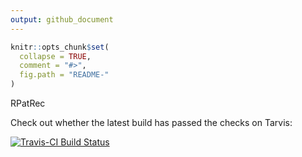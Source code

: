 ```yaml
---
output: github_document
---
```


<!-- README.md is generated from README.Rmd. Please edit that file -->

```r
knitr::opts_chunk$set(
  collapse = TRUE,
  comment = "#>",
  fig.path = "README-"
)
```

RPatRec

Check out whether the latest build has passed the checks on Tarvis:

[![Travis-CI Build Status](https://travis-ci.org/maiers94/rpatrec.svg?branch=master)](https://travis-ci.org/maiers94/rpatrec)


